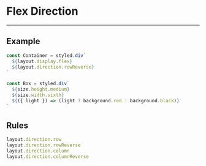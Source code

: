 
# Flex Direction

---

## Example

<Direction>
  <DirectionBox light />
  <DirectionBox />
  <DirectionBox light />
</Direction>

```jsx
const Container = styled.div`
  ${layout.display.flex}
  ${layout.direction.rowReverse}
`

const Box = styled.div`
  ${size.height.medium}
  ${size.width.sixth}
  ${({ light }) => (light ? background.red : background.black)}
`
```

## Rules

```js
layout.direction.row
layout.direction.rowReverse
layout.direction.column
layout.direction.columnReverse
```
